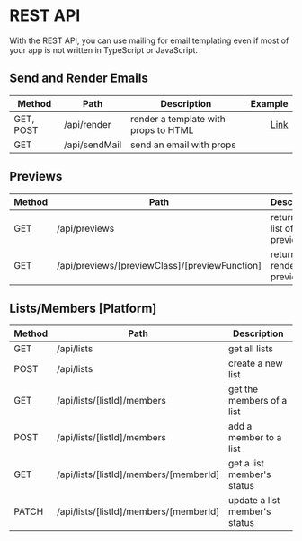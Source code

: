 
# REST API

With the REST API, you can use mailing for email templating even if most of your app is not written in TypeScript or JavaScript.

## Send and Render Emails

| Method    | Path          | Description                          |                                                                                                      Example |
| --------- | ------------- | ------------------------------------ | -----------------------------------------------------------------------------------------------------------: |
| GET, POST | /api/render   | render a template with props to HTML | [Link](https://demo.mailing.run/api/render?templateName=AccountCreated&props=%7B%22name%22%3A%22peter%22%7D) |
| GET       | /api/sendMail | send an email with props             |                                                                                                              |

## Previews

| Method | Path                                           | Description                  |                                                                     Example |
| ------ | ---------------------------------------------- | ---------------------------- | --------------------------------------------------------------------------: |
| GET    | /api/previews                                  | returns the list of previews |                               [Link](https://demo.mailing.run/api/previews) |
| GET    | /api/previews/[previewClass]/[previewFunction] | returns the rendered preview | [Link](https://demo.mailing.run/api/previews/AccountCreated/accountCreated) |

## Lists/Members [Platform]

| Method | Path                                   | Description                   |
| ------ | -------------------------------------- | ----------------------------- |
| GET    | /api/lists                             | get all lists                 |
| POST   | /api/lists                             | create a new list             |
| GET    | /api/lists/[listId]/members            | get the members of a list     |
| POST   | /api/lists/[listId]/members            | add a member to a list        |
| GET    | /api/lists/[listId]/members/[memberId] | get a list member's status    |
| PATCH  | /api/lists/[listId]/members/[memberId] | update a list member's status |
